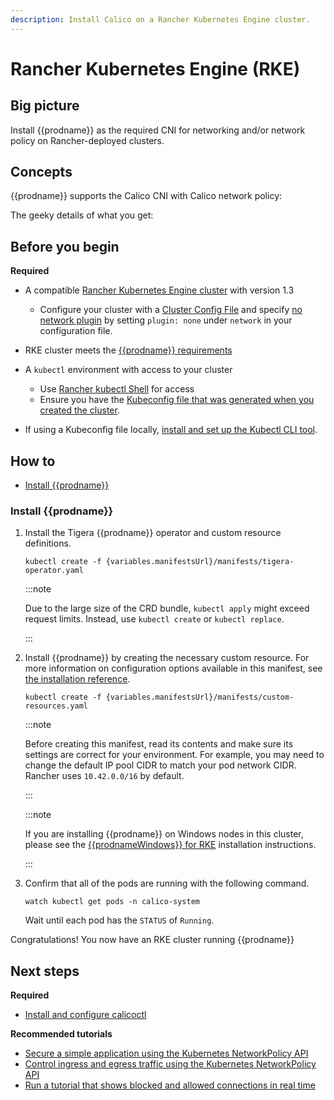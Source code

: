 ```yaml
---
description: Install Calico on a Rancher Kubernetes Engine cluster.
---
```


# Rancher Kubernetes Engine (RKE)

## Big picture

Install {{prodname}} as the required CNI for networking and/or network policy on Rancher-deployed clusters.

## Concepts

{{prodname}} supports the Calico CNI with Calico network policy:

The geeky details of what you get:

<GeekDetails
  prodname='{{prodname}}'
  details='Policy:Calico,IPAM:Calico,CNI:Calico,Overlay:IPIP,Routing:BGP,Datastore:Kubernetes'
/>

## Before you begin

**Required**

- A compatible [Rancher Kubernetes Engine cluster](https://rancher.com/docs/rke/latest/en/) with version 1.3

  - Configure your cluster with a [Cluster Config File](https://rancher.com/docs/rancher/v2.x/en/cluster-provisioning/rke-clusters/options/#cluster-config-file) and specify [no network plugin](https://rancher.com/docs/rke/latest/en/config-options/add-ons/network-plugins/) by setting `plugin: none` under `network` in your configuration file.

- RKE cluster meets the [{{prodname}} requirements](requirements.mdx)

- A `kubectl` environment with access to your cluster

  - Use [Rancher kubectl Shell](https://rancher.com/docs/rancher/v2.x/en/cluster-admin/cluster-access/kubectl/) for access
  - Ensure you have the [Kubeconfig file that was generated when you created the cluster](https://rancher.com/docs/rke/latest/en/installation/#save-your-files).

- If using a Kubeconfig file locally, [install and set up the Kubectl CLI tool](https://kubernetes.io/docs/tasks/tools/install-kubectl/).

## How to

- [Install {{prodname}}](#install-calico)

### Install {{prodname}}

1. Install the Tigera {{prodname}} operator and custom resource definitions.

   ```
   kubectl create -f {variables.manifestsUrl}/manifests/tigera-operator.yaml
   ```

   :::note

   Due to the large size of the CRD bundle, `kubectl apply` might exceed request limits. Instead, use `kubectl create` or `kubectl replace`.

   :::

1. Install {{prodname}} by creating the necessary custom resource. For more information on configuration options available in this manifest, see [the installation reference](../../reference/installation/api.mdx).

   ```
   kubectl create -f {variables.manifestsUrl}/manifests/custom-resources.yaml
   ```

   :::note

   Before creating this manifest, read its contents and make sure its settings are correct for your environment. For example,
   you may need to change the default IP pool CIDR to match your pod network CIDR. Rancher uses `10.42.0.0/16` by default.

   :::

   :::note

   If you are installing {{prodname}} on Windows nodes in this cluster, please see the [{{prodnameWindows}} for RKE](windows-calico/kubernetes/rancher.mdx) installation instructions.

   :::

1. Confirm that all of the pods are running with the following command.

   ```
   watch kubectl get pods -n calico-system
   ```

   Wait until each pod has the `STATUS` of `Running`.

Congratulations! You now have an RKE cluster running {{prodname}}

## Next steps

**Required**

- [Install and configure calicoctl](../../operations/calicoctl/install.mdx)

**Recommended tutorials**

- [Secure a simple application using the Kubernetes NetworkPolicy API](../../network-policy/get-started/kubernetes-policy/kubernetes-policy-basic.mdx)
- [Control ingress and egress traffic using the Kubernetes NetworkPolicy API](../../network-policy/get-started/kubernetes-policy/kubernetes-policy-advanced.mdx)
- [Run a tutorial that shows blocked and allowed connections in real time](../../network-policy/get-started/kubernetes-policy/kubernetes-demo.mdx)

